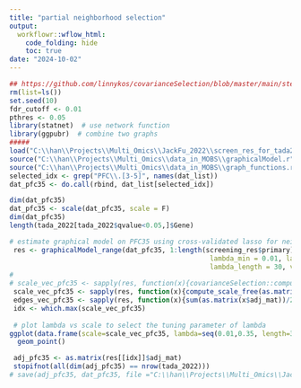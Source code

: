 ---
title: "partial neighborhood selection"
output:
  workflowr::wflow_html:
    code_folding: hide
    toc: true
date: "2024-10-02"
---


```{r, message=F, warning=F, eval=T}
## https://github.com/linnykos/covarianceSelection/blob/master/main/step3_pfc35_analysis.R
rm(list=ls())
set.seed(10)
fdr_cutoff <- 0.01
pthres <- 0.05
library(statnet)  # use network function 
library(ggpubr)  # combine two graphs 
#####
load("C:\\han\\Projects\\Multi_Omics\\JackFu_2022\\screen_res_for_tada2022.RData")  # dat_list needs to be in screen_res.RData not in data_preparation.RData
source("C:\\han\\Projects\\Multi_Omics\\data_in_MOBS\\graphicalModel.r")
source("C:\\han\\Projects\\Multi_Omics\\data_in_MOBS\\graph_functions.r")
selected_idx <- grep("PFC\\.[3-5]", names(dat_list))
dat_pfc35 <- do.call(rbind, dat_list[selected_idx]) 

dim(dat_pfc35)
dat_pfc35 <- scale(dat_pfc35, scale = F)
dim(dat_pfc35)
length(tada_2022[tada_2022$qvalue<0.05,]$Gene)
```


```{r, message=F, warning=F, eval=F}

# estimate graphical model on PFC35 using cross-validated lasso for neighborhood selection
 res <- graphicalModel_range(dat_pfc35, 1:length(screening_res$primary), 
                                                  lambda_min = 0.01, lambda_max = 0.35, 
                                                  lambda_length = 30, verbose = T) 
#
# scale_vec_pfc35 <- sapply(res, function(x){covarianceSelection::compute_scale_free(as.matrix(x$adj_mat))})
 scale_vec_pfc35 <- sapply(res, function(x){compute_scale_free(as.matrix(x$adj_mat))}) # compute_scale_free is in graph_functions.r 
 edges_vec_pfc35 <- sapply(res, function(x){sum(as.matrix(x$adj_mat))/2})
 idx <- which.max(scale_vec_pfc35)
 
 # plot lambda vs scale to select the tuning parameter of lambda 
ggplot(data.frame(scale=scale_vec_pfc35, lambda=seq(0.01,0.35, length=30)), aes(x=lambda, y=scale, group=1))+
  geom_point()

 adj_pfc35 <- as.matrix(res[[idx]]$adj_mat)
 stopifnot(all(dim(adj_pfc35) == nrow(tada_2022)))
# save(adj_pfc35, dat_pfc35, file ="C:\\han\\Projects\\Multi_Omics\\JackFu_2022\\adj_pfc35_for_tada2022.RData")
 
```